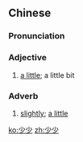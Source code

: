 ==Chinese==
{{zh-forms}}

===Pronunciation===
{{zh-pron
|m=shǎoshǎo
|c=siu2 siu2
|h=pfs=séu-séu
|mn=chió-chió
|cat=a,adv
}}

===Adjective===
{{zh-adj}}

# {{lb|zh|Cantonese|Hakka|Min Nan}} [[a little]]; a little bit
#: {{zh-x|你 唔 肚餓 都 要 食 少少 嘢 𠿪！|Even if you're not hungry, you still need to eat '''a little bit''' of food!|C}}

===Adverb===
{{zh-adv}}

# {{lb|zh|literary}} [[slightly]]; [[a little]]

[[ko:少少]]
[[zh:少少]]